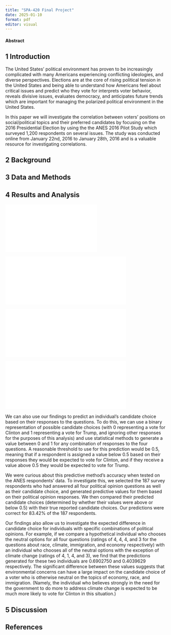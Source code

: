 ```yaml
---
title: "SPA-420 Final Project"
date: 2025-01-10
format: pdf
editor: visual
---
```


#### Abstract

## 1 Introduction

The United States' political environment has proven to be increasingly complicated with many Americans experiencing conflicting ideologies, and diverse perspectives. Elections are at the core of rising political tension in the United States and being able to understand how Americans feel about critical issues and predict who they vote for interprets voter behavior, reveals divisive issues, evaluates democracy, and anticipates future trends which are important for managing the polarized political environment in the United States.

In this paper we will investigate the correlation between voters' positions on social/political topics and their preferred candidates by focusing on the 2016 Presidential Election by using the the ANES 2016 Pilot Study which surveyed 1,200 respondents on several issues. The study was conducted online from January 22nd, 2016 to January 28th, 2016 and is a valuable resource for investigating correlations.

## 2 Background

## 3 Data and Methods

## 4 Results and Analysis

![](figs/econ_opin.pdf){width="57%" align="center"}

![](figs/gov_warming.pdf){width="75%" align="center"}

![](figs/racial_adv.pdf){width="75%" align="center"}

![](figs/immig_opin.pdf){width="75%" align="center"}

We can also use our findings to predict an individual's candidate choice based on their responses to the questions. To do this, we can use a binary representation of possible candidate choices (with 0 representing a vote for Clinton and 1 representing a vote for Trump, and ignoring other responses for the purposes of this analysis) and use statistical methods to generate a value between 0 and 1 for any combination of responses to the four questions. A reasonable threshold to use for this prediction would be 0.5, meaning that if a respondent is assigned a value below 0.5 based on their responses they would be expected to vote for Clinton, and if they receive a value above 0.5 they would be expected to vote for Trump.

We were curious about this predictive method's accuracy when tested on the ANES respondents' data. To investigate this, we selected the 187 survey respondents who had answered all four political opinion questions as well as their candidate choice, and generated predictive values for them based on their political opinion responses. We then compared their predicted candidate choices (determined by whether their values were above or below 0.5) with their true reported candidate choices. Our predictions were correct for 83.42% of the 187 respondents.

Our findings also allow us to investigate the expected difference in candidate choice for individuals with specific combinations of political opinions. For example, if we compare a hypothetical individual who chooses the neutral options for all four questions (ratings of 4, 4, 4, and 3 for the questions about race, climate, immigration, and economy respectively) with an individual who chooses all of the neutral options with the exception of climate change (ratings of 4, 1, 4, and 3), we find that the predictions generated for these two individuals are 0.6902750 and 0.4039629 respectively. The significant difference between these values suggests that environmental concerns can have a large impact on the candidate choice of a voter who is otherwise neutral on the topics of economy, race, and immigration. (Namely, the individual who believes strongly in the need for the government to do more to address climate change is expected to be much more likely to vote for Clinton in this situation.)

## 5 Discussion

## References
